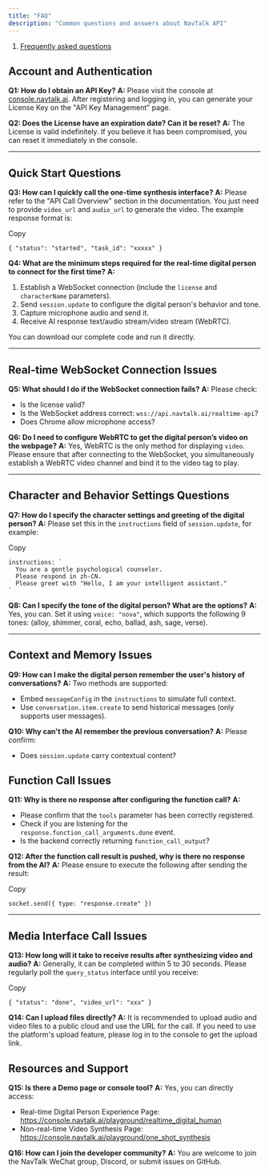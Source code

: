 ```yaml
---
title: "FAQ"
description: "Common questions and answers about NavTalk API"
---
```


1. [Frequently asked questions](/api/frequently-asked-questions)

## **Account and Authentication**

**Q1: How do I obtain an API Key?** **A:** Please visit the console at [console.navtalk.ai](https://console.navtalk.ai/login#/dashboard). After registering and logging in, you can generate your License Key on the "API Key Management" page.

**Q2: Does the License have an expiration date? Can it be reset?** **A:** The License is valid indefinitely. If you believe it has been compromised, you can reset it immediately in the console.

---

## **Quick Start Questions**

**Q3: How can I quickly call the one-time synthesis interface?** **A:** Please refer to the "API Call Overview" section in the documentation. You just need to provide `video_url` and `audio_url` to generate the video. The example response format is:

Copy

```
{ "status": "started", "task_id": "xxxxx" }
```

**Q4: What are the minimum steps required for the real-time digital person to connect for the first time?** **A:**

1. Establish a WebSocket connection (include the `license` and `characterName` parameters).
2. Send `session.update` to configure the digital person's behavior and tone.
3. Capture microphone audio and send it.
4. Receive AI response text/audio stream/video stream (WebRTC).

You can download our complete code and run it directly.

---

## **Real-time WebSocket Connection Issues**

**Q5: What should I do if the WebSocket connection fails?** **A:** Please check:

- Is the license valid?
- Is the WebSocket address correct: `wss://api.navtalk.ai/realtime-api`?
- Does Chrome allow microphone access?

**Q6: Do I need to configure WebRTC to get the digital person’s video on the webpage?** **A:** Yes, WebRTC is the only method for displaying `video`. Please ensure that after connecting to the WebSocket, you simultaneously establish a WebRTC video channel and bind it to the video tag to play.

---

## **Character and Behavior Settings Questions**

**Q7: How do I specify the character settings and greeting of the digital person?** **A:** Please set this in the `instructions` field of `session.update`, for example:

Copy

```
instructions: `
  You are a gentle psychological counselor.
  Please respond in zh-CN.
  Please greet with "Hello, I am your intelligent assistant."
`
```

**Q8: Can I specify the tone of the digital person? What are the options?** **A:** Yes, you can. Set it using `voice: "nova"`, which supports the following 9 tones: (alloy, shimmer, coral, echo, ballad, ash, sage, verse).

---

## **Context and Memory Issues**

**Q9: How can I make the digital person remember the user's history of conversations?** **A:** Two methods are supported:

- Embed `messageConfig` in the `instructions` to simulate full context.
- Use `conversation.item.create` to send historical messages (only supports user messages).

**Q10: Why can't the AI remember the previous conversation?** **A:** Please confirm:

- Does `session.update` carry contextual content?

## **Function Call Issues**

**Q11: Why is there no response after configuring the function call?** **A:**

- Please confirm that the `tools` parameter has been correctly registered.
- Check if you are listening for the `response.function_call_arguments.done` event.
- Is the backend correctly returning `function_call_output`?

**Q12: After the function call result is pushed, why is there no response from the AI?** **A:** Please ensure to execute the following after sending the result:

Copy

```
socket.send({ type: "response.create" })
```

---

## **Media Interface Call Issues**

**Q13: How long will it take to receive results after synthesizing video and audio?** **A:** Generally, it can be completed within 5 to 30 seconds. Please regularly poll the `query_status` interface until you receive:

Copy

```
{ "status": "done", "video_url": "xxx" }
```

**Q14: Can I upload files directly?** **A:** It is recommended to upload audio and video files to a public cloud and use the URL for the call. If you need to use the platform's upload feature, please log in to the console to get the upload link.

## **Resources and Support**

**Q15: Is there a Demo page or console tool?** **A:** Yes, you can directly access:

- Real-time Digital Person Experience Page: https://console.navtalk.ai/playground/realtime_digital_human
- Non-real-time Video Synthesis Page: https://console.navtalk.ai/playground/one_shot_synthesis

**Q16: How can I join the developer community?** **A:** You are welcome to join the NavTalk WeChat group, Discord, or submit issues on GitHub.